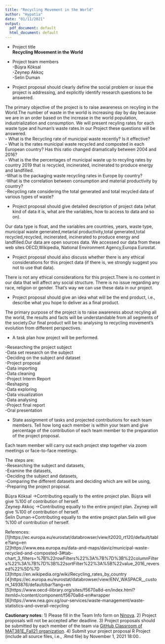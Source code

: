 ```yaml
---
title: "Recycling Movement in the World"
author: "Hypatia"
date: "01/11/2021"
output:
  pdf_document: default
  html_document: default
---
```





 
*	Project title   
**Recycling Movement in the World**

*	Project team members   
-Büşra Köksal   
-Zeynep Akkoç   
-Selin Duman


* Project proposal should clearly define the social problem or issue the project is addressing, and explicitly identify research questions to be answered.


The primary objective of the project is to raise awareness on recyling in the World.The number of waste in the world is increasing day by day because we are in an order based on the increase in the world population, industrialization and consumption. We will present  recyling rates for each waste type and human’s waste rates.In our Project these questions will be answered.   
-	What is the Recycling rate of municipal waste recently? Is it effective?    
-	What is the rates municipal waste recycled and composted in each European country? Has this ratio changed dramatically between 2004 and 2016?   
- What is the the percentages of municipal waste up to recyling rates by country 2019  that is recycled, incinerated, incinerated to produce energy and landfilled.   
-What is the packaging waste recycling rates in Europe by country?   
-What is the correlation between consumption and material productivity by country?   
-Recycling rate considering the total generated and total recycled data of various types of waste?




* Project proposal should give detailed description of project data (what kind of data it is, what are the variables, how to access to data and so on).


Our data type is float, and the variables are countries, years, waste type, municipal waste generated,metarial productivity,total generated,total recycled,recycled, incinerated, incinerated to produce energy and landfilled.Our data are open sources data. We accessed our data from these web sites OECD,Wikipedia, National Environment Agency,Europa Eurostat.



* Project proposal should also discuss whether there is any ethical considerations for this project data (if there is, we strongly suggest you not to use that data).


There is not any ethical considerations for this project.There is no content in our data that will affect any social structure. There is no issue regarding any race, religion or gender. That’s way we can use these data in our project.


* Project proposal should give an idea what will be the end product, i.e., describe what you hope to deliver as a final product.


The primary purpose of the project is to raise awareness about recyling  all the world, the results and facts will be understandable from all segments of the society.Our final product will be to analysing to recycling movement's evolution from different perspectives.


* A task plan how project will be performed. 

-Researching the project subject   
-Data set research on the subject   
-Deciding on the subject and dataset   
-Project proposal    
-Data importing   
-Data cleaning   
-Project Interm Report   
-Reshaping   
-Data exploring   
-Data visualization   
-Data analysing   
-Project final report   
-Oral presentation   



* State assignment of tasks and projected contributions for each team members.
Tell how long each member is within your team and give percentage of the contribution of each team member to the preparation of the project proposal. 

Each team member will carry out each project step together via zoom meetings or face-to-face meetings.

The steps are:   
-Researching the subject and datasets,   
-Examine the datasets,   
-Deciding the subject and datasets,   
-Comparing the different datasets and deciding which are will be using,   
-Preparing the project proposal.

Büşra Köksal ->Contributing equally to the entire project plan. Büşra will give %100 of contribution of herself.    
Zeynep Akkoç ->Contributing equally to the entire project plan. Zeynep will give %100 of contribution of herself.   
Selin Duman->Contributing equally to the entire project plan.Selin  will give %100 of contribution of herself.


References:   
[1]https://ec.europa.eu/eurostat/databrowser/view/t2020_rt120/default/table?lang=en    
[2]https://www.eea.europa.eu/data-and-maps/daviz/municipal-waste-recycled-and-composted-3#tab-chart_3_filters=%7B%22rowFilters%22%3A%7B%7D%3B%22columnFilters%22%3A%7B%7D%3B%22sortFilter%22%3A%5B%22value_2016_reversed%22%5D%7D   
[3]https://en.wikipedia.org/wiki/Recycling_rates_by_country   
[4]https://ec.europa.eu/eurostat/databrowser/view/ENV_WASPACR__custom_1493876/default/bar?lang=en      
[5]https://www.oecd-ilibrary.org/sites/f5670a8d-en/index.html?itemId=/content/component/f5670a8d-en#wrapper   
[6]https://www.nea.gov.sg/our-services/waste-management/waste-statistics-and-overall-recycling   


**Cautionary notes**: 
1) Please fill in the Team Info form on [Ninova](https://ninova.itu.edu.tr/tr/).
2) Project proposals will not be accepted after deadline. 
3) Project proposals should be submitted by each member of the team via [GitHub Classroom of MAT381E_Fall21 organization](https://github.com/MAT381E_Fall21). 
4) Submit your project proposal R Project (include all source files, i.e., .Rmd file) by
November 1, 2021  18:00..

